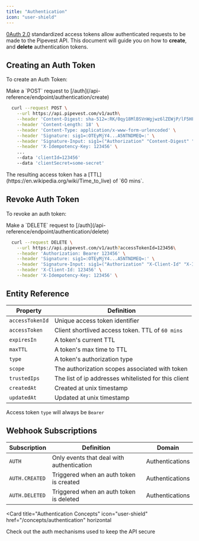 ```yaml
---
title: "Authentication"
icon: "user-shield"
---
```


[0Auth 2.0](https://oauth.net/2/) standardized access tokens allow authenticated requests to be made to the Pipevest API.
This document will guide you on how to **create**, and **delete** authentication tokens.

## Creating an Auth Token

To create an Auth Token:

<Tip>
  Make a `POST` request to
  [/auth](/api-reference/endpoint/authentication/create)
</Tip>

```bash
  curl --request POST \
    --url https://api.pipevest.com/v1/auth\
    --header 'Content-Digest: sha-512=:RK/0qy18MlBSVnWgjwz6lZEWjP/lF5HF9bvEF8FabDg=:' \
    --header 'Content-Length: 18' \
    --header 'Content-Type: application/x-www-form-urlencoded' \
    --header 'Signature: sig1=:OTEyMjY4...A5NTNDMEQ=:' \
    --header 'Signature-Input: sig1=("Authorization" "Content-Digest" "Content-Length" "Content-Type" "X-Client-Id" "X-Idempotency-Key" "@method" "@target-uri" "@path" "@query");keyid="staging-pipevest-ed25519";created=1732893484;expires=1732893584' \
    --header 'X-Idempotency-Key: 123456' \
    ...
    --data 'clientId=123456'
    --data 'clientSecret=some-secret'
```

<Note>
  The resulting access token has a
  [TTL](https://en.wikipedia.org/wiki/Time_to_live) of `60 mins`.
</Note>

## Revoke Auth Token

To revoke an auth token:

<Tip>
  Make a `DELETE` request to
  [/auth](/api-reference/endpoint/authentication/delete)
</Tip>

```bash
  curl --request DELETE \
    --url https://api.pipevest.com/v1/auth?accessTokenId=123456\
    --header 'Authorization: Bearer 123456' \
    --header 'Signature: sig1=:OTEyMjY4...A5NTNDMEQ=:' \
    --header 'Signature-Input: sig1=("Authorization" "X-Client-Id" "X-Idempotency-Key" "@method" "@target-uri" "@path" "@query");keyid="staging-pipevest-ed25519";created=1732893484;expires=1732893584' \
    --header 'X-Client-Id: 123456' \
    --header 'X-Idempotency-Key: 123456' \
```

## Entity Reference

| Property        | Definition                                           |
| --------------- | ---------------------------------------------------- |
| `accessTokenId` | Unique access token identifier                       |
| `accessToken`   | Client shortlived access token. TTL of `60 mins`     |
| `expiresIn`     | A token's current TTL                                |
| `maxTTL`        | A token's max time to TTL                            |
| `type`          | A token's authorization type                         |
| `scope`         | The authorization scopes associated with token       |
| `trustedIps`    | The list of ip addresses whitelisted for this client |
| `createdAt`     | Created at unix timestamp                            |
| `updatedAt`     | Updated at unix timestamp                            |

<Note> Access token `type` will always be `Bearer`</Note>

## Webhook Subscriptions

| Subscription   | Definition                                | Domain          |
| -------------- | ----------------------------------------- | --------------- |
| `AUTH`         | Only events that deal with authentication | Authentications |
| `AUTH.CREATED` | Triggered when an auth token is created   | Authentications |
| `AUTH.DELETED` | Triggered when an auth token is deleted   | Authentications |

<Card
  title="Authentication Concepts"
  icon="user-shield"
  href="/concepts/authentication"
  horizontal
>
  Check out the auth mechanisms used to keep the API secure
</Card>

